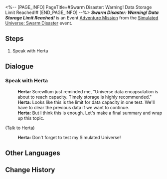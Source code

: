 <%-- [PAGE_INFO]
PageTitle=#Swarm Disaster: Warning! Data Storage Limit Reached!#
[END_PAGE_INFO] --%>
{{Stub|Dialogue.}}
{{Mission Infobox
|id            = 8013105
|title         = 
|image         = <!--Mission Swarm Disaster Warning! Data Storage Limit Reached!.png-->
|type          = Adventure
|event_name    = Simulated Universe: Swarm Disaster
|chapter       = 
|requirements  = {{cx}}<!--Hidden Mission ID 8013108--> completed
|summary       = <!--official mission summary from Fate's Atlas-->
|characters    = Herta; Trailblazer
|startLocation = [[Herta Space Station]] - [[Herta's Office]]
|world         = Herta Space Station
|area          = Herta's Office
|prev          = 
|next          = Swarm Disaster: The End
|rewards       = Credit*5,000
}}
'''''Swarm Disaster: Warning! Data Storage Limit Reached!''''' is an Event [[Adventure Mission]] from the [[Simulated Universe: Swarm Disaster]] event.

==Steps==
# Speak with Herta

<!--
==Gameplay Notes==

--><!--
==Trial Character==

-->
==Dialogue==
{{Stub Dialogue}}

===Speak with Herta{{subst:void|<!--801310501-->}}===
{{Mission Description|type=adventure|location=Herta's Office|The Simulated Universe's storage was more limited than Herta expected! The data packs are at their limit and soon, the entire thing is going to stop working. Herta is prepared to see this thing through to the end by your side. Hurry and save all the previous Aeon data and ensure a proper end to this test before experiencing THEIR glory once more.}}
{{Dialogue Start}}
:'''Herta:''' Screwllum just reminded me, "Universe data encapsulation is about to reach capacity. Timely storage is highly recommended."
:'''Herta:''' Looks like this is the limit for data capacity in one test. We'll have to clear the previous data if we want to continue.
:'''Herta:''' But I think this is enough. Let's make a final summary and wrap up this topic.

;(Talk to Herta)
:{{A|VO SideX sys2 herta 132.ogg}} '''Herta:''' Don't forget to test my Simulated Universe!
{{Dialogue End}}

==Other Languages==
{{Other Languages
|en   = Swarm Disaster: Warning! Data Storage Limit Reached!
|zhs  = 寰宇蝗灾：警告！数据存储上限！
|zht  = 寰宇蝗災：警告！資料儲存上限！
|ja   = 宇宙の蝗害：警告！データ保存上限に到達！
|ko   = 곤충 떼 재난: 경고! 데이터 보관 용량 초과!
|es   = La Plaga: límite de almacenamiento alcanzado
|fr   = Attention&nbsp;! Limite de stockage atteinte&nbsp;!
|ru   = Нашествие роя: Предупреждение! Хранилище данных заполнено!
|th   = หายนะแห่งมวลแมลง: คำเตือน! การจัดเก็บข้อมูลถึงขีดจำกัดสูงสุดแล้ว!
|vi   = Thảm Họa Đàn Côn Trùng: Cảnh Báo! Giới Hạn Lưu Trữ Dữ Liệu!
|de   = Schwarmkatastrophe: Warnung! Datenspeicherlimit erreicht!
|id   = Bencana Swarm: Peringatan! Penyimpanan Data Mencapai Batas Maksimal!
|pt   = O Desastre do Enxame: Cuidado! Limite de Armazenamento de Dados Alcançado!
}}

==Change History==
{{Change History|1.3}}
